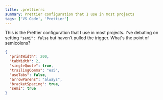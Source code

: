 ```yaml
---
title: .prettierrc
summary: Prettier configuration that I use in most projects
tags: ['VS Code', 'Prettier']
---
```


This is the Prettier configuration that I use in most projects. I've debating on setting `"semi": false` but haven't pulled the trigger. What's the point of semicolons?

```json
{
  "printWidth": 200,
  "tabWidth": 2,
  "singleQuote": true,
  "trailingComma": "es5",
  "useTabs": false,
  "arrowParens": "always",
  "bracketSpacing": true,
  "semi": true
}
```
